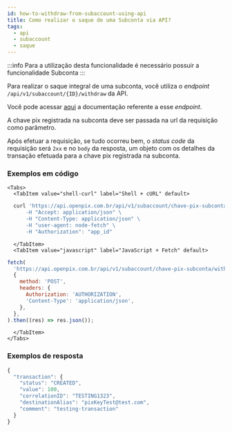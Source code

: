 ```yaml
---
id: how-to-withdraw-from-subaccount-using-api
title: Como realizar o saque de uma Subconta via API?
tags:
  - api
  - subaccount
  - saque
---
```



:::info
Para a utilização desta funcionalidade é necessário possuir a funcionalidade Subconta
:::

Para realizar o saque integral de uma subconta, você utiliza o _endpoint_ `/api/v1/subaccount/{ID}/withdraw` da API.

Você pode acessar [aqui]([https://developers.openpix.com.br/api#tag/sub-account-(request-access)/paths/~1api~1v1~1subaccount~1%7Bid%7D/get](https://developers.openpix.com.br/api#tag/sub-account-(request-access)/paths/~1api~1v1~1subaccount~1%7Bid%7D/get))
a documentação referente a esse _endpoint_.

A chave pix registrada na subconta deve ser passada na url da requisição como parâmetro.

Após efetuar a requisição, se tudo ocorreu bem, o _status code_ da requisição será `2xx` e no `body` da resposta, um objeto com os detalhes da transação efetuada para a chave pix registrada na subconta.

### Exemplos em código

```mdx-code-block
<Tabs>
  <TabItem value="shell-curl" label="Shell + cURL" default>
```

```sh
  curl 'https://api.openpix.com.br/api/v1/subaccount/chave-pix-subconta/withdraw -X POST \
      -H "Accept: application/json" \
      -H "Content-Type: application/json" \
      -H "user-agent: node-fetch" \
      -H "Authorization": "app_id"
```

```mdx-code-block
  </TabItem>
  <TabItem value="javascript" label="JavaScript + Fetch" default>
```

```js
fetch(
  'https://api.openpix.com.br/api/v1/subaccount/chave-pix-subconta/withdraw',
  {
    method: 'POST',
    headers: {
      Authorization: 'AUTHORIZATION',
      'Content-Type': 'application/json',
    },
  },
).then((res) => res.json());
```

```mdx-code-block
  </TabItem>
</Tabs>
```

### Exemplos de resposta

```jsx
{
  "transaction": {
    "status": "CREATED",
    "value": 100,
    "correlationID": "TESTING1323",
    "destinationAlias": "pixKeyTest@test.com",
    "comment": "testing-transaction"
  }
}
```
